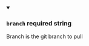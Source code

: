 
<details className="config-field" data-expandable="false" open>
<summary>

### `branch` <span class="config-field-required" data-required="false">required</span> <span class="config-field-type">string</span> <span class="config-field-default"></span> <span class="config-field-enum"></span>

Branch is the git branch to pull

</summary>



</details>
